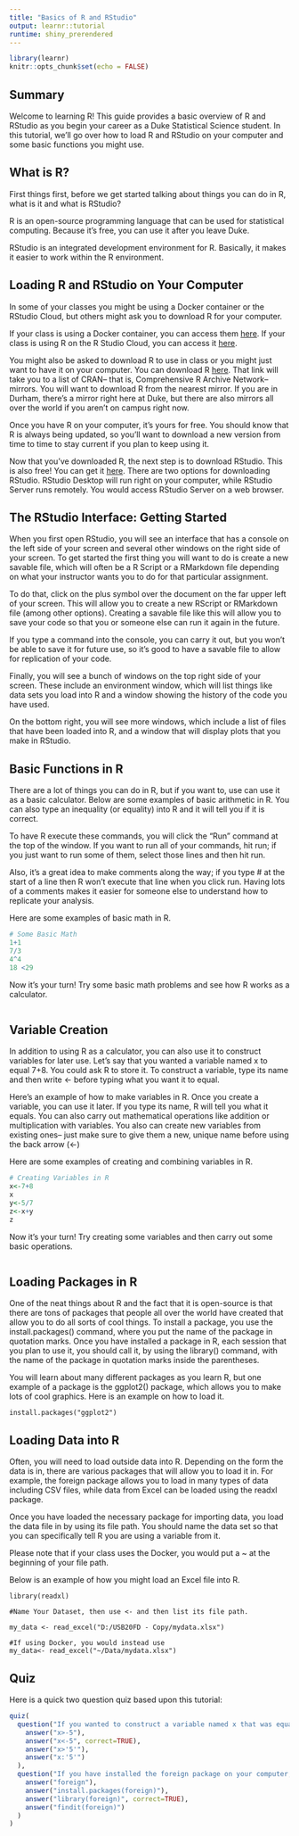 ---
title: "Basics of R and RStudio"
output: learnr::tutorial
runtime: shiny_prerendered
---

```{r setup, include=FALSE}
library(learnr)
knitr::opts_chunk$set(echo = FALSE)
```

## Summary
Welcome to learning R! This guide provides a basic overview of R and RStudio as you begin your career as a Duke Statistical Science student. In this tutorial, we'll go over how to load R and RStudio on your computer and some basic functions you might use.

## What is R?
First things first, before we get started talking about things you can do in R, what is it and what is RStudio?

R is an open-source programming language that can be used for statistical computing. Because it's free, you can use it after you leave Duke.

RStudio is an integrated development environment for R. Basically, it makes it easier to work within the R environment.  

## Loading R and RStudio on Your Computer
In some of your classes you might be using a Docker container or the RStudio Cloud, but others might ask you to download R for your computer. 

If your class is using a Docker container, you can access them [here](https://vm-manage.oit.duke.edu/containers/rstudio). If your class is using R on the R Studio Cloud, you can access it [here](https://rstudio.cloud/).

You might also be asked to download R to use in class or you might just want to have it on your computer. You can download R [here](https://cran.r-project.org/mirrors.html). That link will take you to a list of CRAN-- that is, Comprehensive R Archive Network-- mirrors. You will want to download R from the nearest mirror. If you are in Durham, there's a mirror right here at Duke, but there are also mirrors all over the world if you aren't on campus right now. 

Once you have R on your computer, it's yours for free. You should know that R is always being updated, so you'll want to download a new version from time to time to stay current if you plan to keep using it.

Now that you've downloaded R, the next step is to download RStudio. This is also free! You can get it [here](https://rstudio.com/products/rstudio/download/). There are two options for downloading RStudio. RStudio Desktop will run right on your computer, while RStudio Server runs remotely. You would access RStudio Server on a web browser.

## The RStudio Interface: Getting Started
When you first open RStudio, you will see an interface that has a console on the left side of your screen and several other windows on the right side of your screen. To get started the first thing you will want to do is create a new savable file, which will often be a R Script or a RMarkdown file depending on what your instructor wants you to do for that particular assignment. 

To do that, click on the plus symbol over the document on the far upper left of your screen. This will allow you to create a new RScript or RMarkdown file (among other options). Creating a savable file like this will allow you to save your code so that you or someone else can run it again in the future.

If you type a command into the console, you can carry it out, but you won't be able to save it for future use, so it's good to have a savable file to allow for replication of your code.

Finally, you will see a bunch of windows on the top right side of your screen. These include an environment window, which will list things like data sets you load into R and a window showing the history of the code you have used. 

On the bottom right, you will see more windows, which include a list of files that have been loaded into R, and a window that will display plots that you make in RStudio.

## Basic Functions in R
There are a lot of things you can do in R, but if you want to, use can use it as a basic calculator. Below are some examples of basic arithmetic in R. You can also type an inequality (or equality) into R and it will tell you if it is correct. 

To have R execute these commands, you will click the "Run" command at the top of the window. If you want to run all of your commands, hit run; if you just want to run some of them, select those lines and then hit run. 

Also, it's a great idea to make comments along the way; if you type # at the start of a line then R won't execute that line when you click run. Having lots of a comments makes it easier for someone else to understand how to replicate your analysis.

Here are some examples of basic math in R.
```{r calculator, echo=TRUE}
# Some Basic Math
1+1
7/3
4^4
18 <29
```

Now it's your turn! Try some basic math problems and see how R works as a calculator.
```{r basicfunction, exercise=TRUE}

```

## Variable Creation
In addition to using R as a calculator, you can also use it to construct variables for later use. Let's say that you wanted a variable named x to equal 7+8. You could ask R to store it. To construct a variable, type its name and then write <- before typing what you want it to equal.

Here's an example of how to make variables in R. Once you create a variable, you can use it later. If you type its name, R will tell you what it equals. You can also carry out mathematical operations like addition or multiplication with variables. You also can create new variables from existing ones-- just make sure to give them a new, unique name before using the back arrow (<-)

Here are some examples of creating and combining variables in R.

```{r saving-values, echo=TRUE}
# Creating Variables in R
x<-7+8
x
y<-5/7
z<-x+y
z
```

Now it's your turn! Try creating some variables and then carry out some basic operations.
```{r variables, exercise=TRUE}

```

## Loading Packages in R
One of the neat things about R and the fact that it is open-source is that there are tons of packages that people all over the world have created that allow you to do all sorts of cool things. To install a package, you use the install.packages() command, where you put the name of the package in quotation marks. Once you have installed a package in R, each session that you plan to use it, you should call it, by using the library() command, with the name of the package in quotation marks inside the parentheses. 

You will learn about many different packages as you learn R, but one example of a package is the ggplot2() package, which allows you to make lots of cool graphics. Here is an example on how to load it.

```
install.packages("ggplot2")

```

## Loading Data into R
Often, you will need to load outside data into R. Depending on the form the data is in, there are various packages that will allow you to load it in. For example, the foreign package allows you to load in many types of data including CSV files, while data from Excel can be loaded using the readxl package. 

Once you have loaded the necessary package for importing data, you load the data file in by using its file path. You should name the data set so that you can specifically tell R you are using a variable from it. 

Please note that if your class uses the Docker, you would put a ~ at the beginning of your file path. 

Below is an example of how you might load an Excel file into R.

```
library(readxl)

#Name Your Dataset, then use <- and then list its file path.

my_data <- read_excel("D:/USB20FD - Copy/mydata.xlsx")

#If using Docker, you would instead use 
my_data<- read_excel("~/Data/mydata.xlsx")

```


## Quiz

Here is a quick two question quiz based upon this tutorial:

```{r quiz}
quiz(
  question("If you wanted to construct a variable named x that was equal to 5.5, how would you do it?",
    answer("x>-5"),
    answer("x<-5", correct=TRUE),
    answer("x>'5'"),
    answer("x:'5'")
  ),
  question("If you have installed the foreign package on your computer, how would you load it for that session?",
    answer("foreign"),
    answer("install.packages(foreign)"),
    answer("library(foreign)", correct=TRUE),
    answer("findit(foreign)")
  )
)
```

